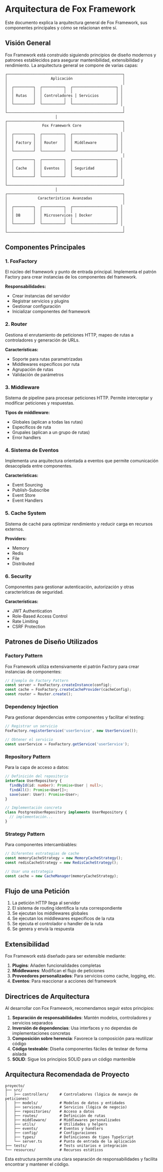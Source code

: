 # Arquitectura de Fox Framework

Este documento explica la arquitectura general de Fox Framework, sus componentes principales y cómo se relacionan entre sí.

## Visión General

Fox Framework está construido siguiendo principios de diseño modernos y patrones establecidos para asegurar mantenibilidad, extensibilidad y rendimiento. La arquitectura general se compone de varias capas:

```
┌─────────────────────────────────────────────────────┐
│                    Aplicación                       │
│                                                     │
│  ┌─────────┐  ┌──────────┐  ┌────────────────────┐ │
│  │         │  │          │  │                    │ │
│  │ Rutas   │  │ Controladores │ Servicios        │ │
│  │         │  │          │  │                    │ │
│  └─────────┘  └──────────┘  └────────────────────┘ │
│                                                     │
└─────────────────────────────────────────────────────┘
                       │
┌─────────────────────────────────────────────────────┐
│                Fox Framework Core                   │
│                                                     │
│  ┌─────────┐  ┌──────────┐  ┌────────────────────┐ │
│  │         │  │          │  │                    │ │
│  │ Factory │  │ Router   │  │ Middleware         │ │
│  │         │  │          │  │                    │ │
│  └─────────┘  └──────────┘  └────────────────────┘ │
│                                                     │
│  ┌─────────┐  ┌──────────┐  ┌────────────────────┐ │
│  │         │  │          │  │                    │ │
│  │ Cache   │  │ Eventos  │  │ Seguridad          │ │
│  │         │  │          │  │                    │ │
│  └─────────┘  └──────────┘  └────────────────────┘ │
│                                                     │
└─────────────────────────────────────────────────────┘
                       │
┌─────────────────────────────────────────────────────┐
│              Características Avanzadas              │
│                                                     │
│  ┌─────────┐  ┌──────────┐  ┌────────────────────┐ │
│  │         │  │          │  │                    │ │
│  │ DB      │  │ Microservices │ Docker           │ │
│  │         │  │          │  │                    │ │
│  └─────────┘  └──────────┘  └────────────────────┘ │
│                                                     │
└─────────────────────────────────────────────────────┘
```

## Componentes Principales

### 1. FoxFactory

El núcleo del framework y punto de entrada principal. Implementa el patrón Factory para crear instancias de los componentes del framework.

**Responsabilidades:**
- Crear instancias del servidor
- Registrar servicios y plugins
- Gestionar configuración
- Inicializar componentes del framework

### 2. Router

Gestiona el enrutamiento de peticiones HTTP, mapeo de rutas a controladores y generación de URLs.

**Características:**
- Soporte para rutas parametrizadas
- Middlewares específicos por ruta
- Agrupación de rutas
- Validación de parámetros

### 3. Middleware

Sistema de pipeline para procesar peticiones HTTP. Permite interceptar y modificar peticiones y respuestas.

**Tipos de middleware:**
- Globales (aplican a todas las rutas)
- Específicos de ruta
- Grupales (aplican a un grupo de rutas)
- Error handlers

### 4. Sistema de Eventos

Implementa una arquitectura orientada a eventos que permite comunicación desacoplada entre componentes.

**Características:**
- Event Sourcing
- Publish-Subscribe
- Event Store
- Event Handlers

### 5. Cache System

Sistema de caché para optimizar rendimiento y reducir carga en recursos externos.

**Providers:**
- Memory
- Redis
- File
- Distributed

### 6. Security

Componentes para gestionar autenticación, autorización y otras características de seguridad.

**Características:**
- JWT Authentication
- Role-Based Access Control
- Rate Limiting
- CSRF Protection

## Patrones de Diseño Utilizados

### Factory Pattern

Fox Framework utiliza extensivamente el patrón Factory para crear instancias de componentes:

```typescript
// Ejemplo de Factory Pattern
const server = FoxFactory.createInstance(config);
const cache = FoxFactory.createCacheProvider(cacheConfig);
const router = Router.create();
```

### Dependency Injection

Para gestionar dependencias entre componentes y facilitar el testing:

```typescript
// Registrar un servicio
FoxFactory.registerService('userService', new UserService());

// Obtener el servicio
const userService = FoxFactory.getService('userService');
```

### Repository Pattern

Para la capa de acceso a datos:

```typescript
// Definición del repositorio
interface UserRepository {
  findById(id: number): Promise<User | null>;
  findAll(): Promise<User[]>;
  save(user: User): Promise<User>;
}

// Implementación concreta
class PostgresUserRepository implements UserRepository {
  // implementación...
}
```

### Strategy Pattern

Para componentes intercambiables:

```typescript
// Diferentes estrategias de cache
const memoryCacheStrategy = new MemoryCacheStrategy();
const redisCacheStrategy = new RedisCacheStrategy();

// Usar una estrategia
const cache = new CacheManager(memoryCacheStrategy);
```

## Flujo de una Petición

1. La petición HTTP llega al servidor
2. El sistema de routing identifica la ruta correspondiente
3. Se ejecutan los middlewares globales
4. Se ejecutan los middlewares específicos de la ruta
5. Se ejecuta el controlador o handler de la ruta
6. Se genera y envía la respuesta

## Extensibilidad

Fox Framework está diseñado para ser extensible mediante:

1. **Plugins**: Añaden funcionalidades completas
2. **Middlewares**: Modifican el flujo de peticiones
3. **Proveedores personalizados**: Para servicios como cache, logging, etc.
4. **Eventos**: Para reaccionar a acciones del framework

## Directrices de Arquitectura

Al desarrollar con Fox Framework, recomendamos seguir estos principios:

1. **Separación de responsabilidades**: Mantén modelos, controladores y servicios separados
2. **Inversión de dependencias**: Usa interfaces y no dependas de implementaciones concretas
3. **Composición sobre herencia**: Favorece la composición para reutilizar código
4. **Código testeable**: Diseña componentes fáciles de testear de forma aislada
5. **SOLID**: Sigue los principios SOLID para un código mantenible

## Arquitectura Recomendada de Proyecto

```
proyecto/
├── src/
│   ├── controllers/     # Controladores (lógica de manejo de peticiones)
│   ├── models/          # Modelos de datos y entidades
│   ├── services/        # Servicios (lógica de negocio)
│   ├── repositories/    # Acceso a datos
│   ├── routes/          # Definición de rutas
│   ├── middleware/      # Middlewares personalizados
│   ├── utils/           # Utilidades y helpers
│   ├── events/          # Eventos y handlers
│   ├── config/          # Configuraciones
│   ├── types/           # Definiciones de tipos TypeScript
│   └── server.ts        # Punto de entrada de la aplicación
├── tests/               # Tests unitarios e integración
└── resources/           # Recursos estáticos
```

Esta estructura permite una clara separación de responsabilidades y facilita encontrar y mantener el código.
